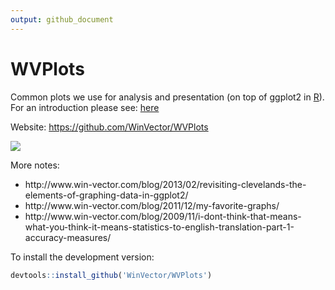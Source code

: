 ```yaml
---
output: github_document
---
```



<!-- README.md is generated from README.Rmd. Please edit that file -->




# WVPlots

Common plots we use for analysis and presentation (on top of ggplot2 in [R](https://cran.r-project.org)).  For an introduction please see: [here](http://www.win-vector.com/blog/2016/04/wvplots-example-plots-in-r-using-ggplot2/)

Website: [https://github.com/WinVector/WVPlots](https://github.com/WinVector/WVPlots)

![](https://github.com/WinVector/WVPlots/raw/master/tools/WVPlots.png)

More notes:

 * http://www.win-vector.com/blog/2013/02/revisiting-clevelands-the-elements-of-graphing-data-in-ggplot2/
 * http://www.win-vector.com/blog/2011/12/my-favorite-graphs/
 * http://www.win-vector.com/blog/2009/11/i-dont-think-that-means-what-you-think-it-means-statistics-to-english-translation-part-1-accuracy-measures/

To install the development version:

```r
devtools::install_github('WinVector/WVPlots')
```


